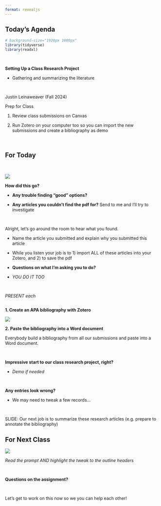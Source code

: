 ```yaml
---
format: revealjs
---
```


## Today's Agenda {background-image="Images/Background-Rally_v2.png" .center}

```r
# background-size="1920px 1080px"
library(tidyverse)
library(readxl)
```

<br>

::: {.r-fit-text}

**Setting Up a Class Research Project**

- Gathering and summarizing the literature

:::

<br>

::: r-stack
Justin Leinaweaver (Fall 2024)
:::

::: notes
Prep for Class

1. Review class submissions on Canvas

2. Run Zotero on your computer too so you can import the new submissions and create a bibliography as demo

<br>


:::



## For Today {background-image="Images/Background-Rally_v2.png" .center}

<br>

![](Images/04_2-ASSIGN.png)

::: notes

**How did this go?**

- **Any trouble finding "good" options?**

- **Any articles you couldn't find the pdf for?** Send to me and I'll try to investigate

<br>

Alright, let's go around the room to hear what you found.

- Name the article you submitted and explain why you submitted this article

- While you listen your job is to 1) import ALL of these articles into your Zotero, and 2) to save the pdf

- **Questions on what I'm asking you to do?**

- *YOU DO IT TOO*

<br>

*PRESENT each*

:::



## {background-image="Images/Background-Rally_v2.png" .center}

::: {.r-fit-text}
**1. Create an APA bibliography with Zotero**
:::

![](Images/04_2-Zotero_Create_Bib.png){style="display: block; margin: 0 auto"}

::: {.r-fit-text}
**2. Paste the bibliography into a Word document**
:::


::: notes

Everybody build a bibliography from all our submissions and paste into a Word document.

<br>

**Impressive start to our class research project, right?**

- *Demo if needed*

<br>

**Any entries look wrong?**

- We may need to tweak a few records...

<br>

SLIDE: Our next job is to summarize these research articles (e.g. prepare to annotate the bibliography)

:::



## For Next Class {background-image="Images/background-blue_triangles_flipped.png" .center}

![](Images/05_1-ASSIGN.png)

::: notes

*Read the prompt AND highlight the tweak to the outline headers*

<br>

**Questions on the assignment?**

<br>

Let's get to work on this now so we you can help each other!

:::